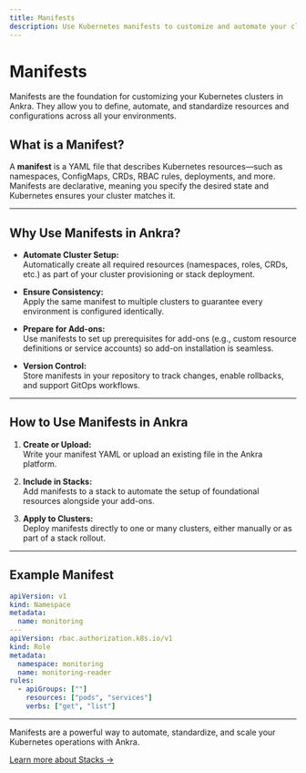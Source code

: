 ```yaml
---
title: Manifests
description: Use Kubernetes manifests to customize and automate your cluster setup in Ankra.
---
```


# Manifests

<Note>
Manifests are the foundation for customizing your Kubernetes clusters in Ankra. They allow you to define, automate, and standardize resources and configurations across all your environments.
</Note>

## What is a Manifest?

A **manifest** is a YAML file that describes Kubernetes resources—such as namespaces, ConfigMaps, CRDs, RBAC rules, deployments, and more. Manifests are declarative, meaning you specify the desired state and Kubernetes ensures your cluster matches it.

---

## Why Use Manifests in Ankra?

- **Automate Cluster Setup:**  
  Automatically create all required resources (namespaces, roles, CRDs, etc.) as part of your cluster provisioning or stack deployment.

- **Ensure Consistency:**  
  Apply the same manifest to multiple clusters to guarantee every environment is configured identically.

- **Prepare for Add-ons:**  
  Use manifests to set up prerequisites for add-ons (e.g., custom resource definitions or service accounts) so add-on installation is seamless.

- **Version Control:**  
  Store manifests in your repository to track changes, enable rollbacks, and support GitOps workflows.

---

## How to Use Manifests in Ankra

1. **Create or Upload:**  
   Write your manifest YAML or upload an existing file in the Ankra platform.

2. **Include in Stacks:**  
   Add manifests to a stack to automate the setup of foundational resources alongside your add-ons.

3. **Apply to Clusters:**  
   Deploy manifests directly to one or many clusters, either manually or as part of a stack rollout.

---

## Example Manifest

```yaml
apiVersion: v1
kind: Namespace
metadata:
  name: monitoring
---
apiVersion: rbac.authorization.k8s.io/v1
kind: Role
metadata:
  namespace: monitoring
  name: monitoring-reader
rules:
  - apiGroups: [""]
    resources: ["pods", "services"]
    verbs: ["get", "list"]
```

---

Manifests are a powerful way to automate, standardize, and scale your Kubernetes operations with Ankra.

[Learn more about Stacks →](../essentials/stacks)